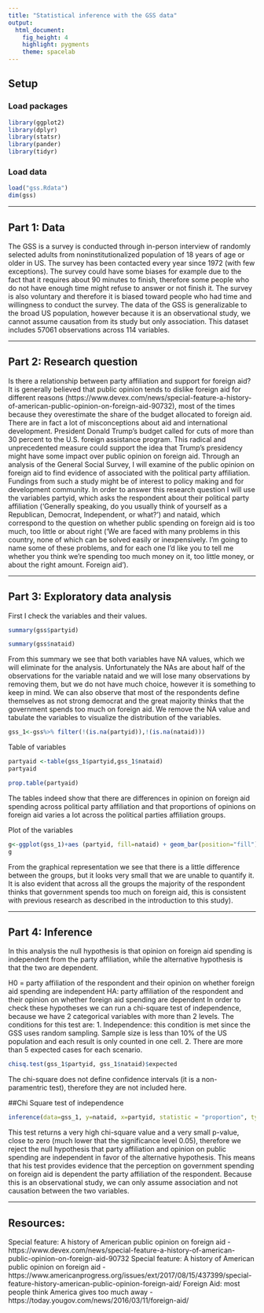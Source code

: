 ---
title: "Statistical inference with the GSS data"
output: 
  html_document: 
    fig_height: 4
    highlight: pygments
    theme: spacelab
---

## Setup

### Load packages

```{r load-packages, message = FALSE}
library(ggplot2)
library(dplyr)
library(statsr)
library(pander)
library(tidyr)
```

### Load data


```{r load-data}
load("gss.Rdata")
dim(gss)
```


* * *

## Part 1: Data

The GSS is a survey is conducted through in-person interview of randomly selected adults from noninstitutionalized population of 18 years of age or older in US. The survey has been contacted every year since 1972 (with few exceptions). The survey could have some biases for example due to the fact that it requires about 90 minutes to finish, therefore some people who do not have enough time might refuse to answer or not finish it. The survey is also voluntary and therefore it is biased toward people who had time and willingness to conduct the survey.
The data of the GSS is generalizable to the broad US population, however because it is an observational study, we cannot assume causation from its study but only association.
This dataset includes 57061 observations across 114 variables.

* * *







## Part 2: Research question

Is there a relationship between party affiliation and support for foreign aid?
It is generally believed that public opinion tends to dislike foreign aid for different reasons (https://www.devex.com/news/special-feature-a-history-of-american-public-opinion-on-foreign-aid-90732), most of the times because they overestimate the share of the budget allocated to foreign aid. There are in fact a lot of misconceptions about aid and international development. President Donald Trump's budget called for cuts of more than 30 percent to the U.S. foreign assistance program.  This radical and unprecedented measure could support the idea that Trump's presidency might have some impact over public opinion on foreign aid.  Through an analysis of the General Social Survey, I will examine of the public opinion on foreign aid to find evidence of associated with the political party affiliation. Fundings from such a study might be of interest to policy making and for development community.
In order to answer this research question I will use the variables partyid, which asks the respondent about their political party affiliation ('Generally speaking, do you usually think of yourself as a Republican, Democrat, Independent, or what?') and nataid, which correspond to the question on whether public spending on foreign aid is too much, too little or about right ('We are faced with many problems in this country, none of which can be solved easily or inexpensively. I'm going to name some of these problems, and for each one I'd like you to tell me whether you think we're spending too much money on it, too little money, or about the right amount. Foreign aid').


* * *

## Part 3: Exploratory data analysis



First I check the variables and their values.

```{r} 
summary(gss$partyid)
```

```{r} 

summary(gss$nataid)
```

From this summary we see that both variables have NA values, which we will eliminate for the analysis. Unfortunately the NAs are about half of the observations for the variable nataid and we will lose many observations by removing them, but we do not have much choice, however it is something to keep in mind. We can also observe that most of the respondents define themselves as not strong democrat and the great majority thinks that the government spends too much on foreign aid.
We remove the NA value and tabulate the variables to visualize the distribution of the variables.

```{r} 
gss_1<-gss%>% filter(!(is.na(partyid)),!(is.na(nataid)))

```

Table of variables

```{r} 
partyaid <-table(gss_1$partyid,gss_1$nataid)
partyaid
```

```{r} 

prop.table(partyaid)
```


The tables indeed show that there are differences in opinion on foreign aid spending across political party affiliation and that proportions of opinions on foreign aid varies a lot across the political parties affiliation groups.

Plot of the variables

```{r} 
g<-ggplot(gss_1)+aes (partyid, fill=nataid) + geom_bar(position="fill")+labs(x="Respondent's party affiliation",y="Proportion", title="Impact of political affiliation of foreign aid spending opinion")+scale_fill_discrete(name="Opinion on foreign aid spending")+ theme(axis.text.x = element_text(angle =45, size = 10, vjust = 0.5))
g
```

From the graphical representation we see that there is a little difference between the groups, but it looks very small that we are unable to quantify it. It is also evident that across all the groups the majority of the respondent thinks that government spends too much on foreign aid, this is consistent with previous research as described in the introduction to this study).




* * *

## Part 4: Inference




In this analysis the null hypothesis is that opinion on foreign aid spending is independent from the party affiliation, while the alternative hypothesis is that the two are dependent.

H0 = party affiliation of the respondent and their opinion on whether foreign aid spending are independent
HA: party affiliation of the respondent and their opinion on whether foreign aid spending are dependent
In order to check these hypotheses we can run a chi-square test of independence, because we have 2 categorical variables with more than 2 levels.
The conditions for this test are:
1. Independence: this condition is met since the GSS uses random sampling. Sample size is less than 10% of the US population and each result is only counted in one cell.
2. There are more than 5 expected cases for each scenario.
```{r} 
chisq.test(gss_1$partyid, gss_1$nataid)$expected
```

The chi-square does not define confidence intervals (it is a non-paramentric test), therefore they are not included here.


##Chi Square test of independence

```{r} 
inference(data=gss_1, y=nataid, x=partyid, statistic = "proportion", type = "ht", alternative="greater", method = "theoretical")
```

This test returns a very high chi-square value and a very small p-value, close to zero (much lower that the significance level 0.05), therefore we reject the null hypothesis that party affiliation and opinion on public spending are independent in favor of the alternative hypothesis. This means that his test provides evidence that the perception on government spending on foreign aid is dependent the party affiliation of the respondent. Because this is an observational study, we can only assume association and not causation between the two variables.

***
## Resources:
Special feature: A history of American public opinion on foreign aid - https://www.devex.com/news/special-feature-a-history-of-american-public-opinion-on-foreign-aid-90732
Special feature: A history of American public opinion on foreign aid - https://www.americanprogress.org/issues/ext/2017/08/15/437399/special-feature-history-american-public-opinion-foreign-aid/
Foreign Aid: most people think America gives too much away - https://today.yougov.com/news/2016/03/11/foreign-aid/
